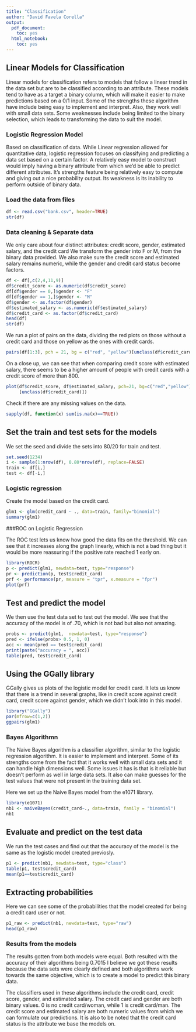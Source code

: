 ```yaml
---
title: "Classification"
author: "David Favela Corella"
output:
  pdf_document:
    toc: yes
  html_notebook:
    toc: yes
---
```


## Linear Models for Classification

Linear models for classification refers to models that follow a linear trend in the data set but are to be classified according to an attribute. These models tend to have as a target a binary column, which will make it easier to make predictions based on a 0/1 input. Some of the strengths these algorithm have include being easy to implement and interpret. Also, they work well with small data sets. Some weaknesses include being limited to the binary selection, which leads to transforming the data to suit the model.

### Logistic Regression Model

Based on classification of data. While Linear regression allowed for quantitative data, logistic regression focuses on classifying and predicting a data set based on a certain factor. A relatively easy model to construct would imply having a binary attribute from which we'd be able to predict different attributes. It's strengths feature being relatively easy to compute and giving out a nice probability output. Its weakness is its inability to perform outside of binary data.

### Load the data from files

```r
df <- read.csv("bank.csv", header=TRUE)
str(df)
```

### Data cleaning & Separate data

We only care about four distinct attributes: credit score, gender, estimated salary, and the credit card
We transform the gender into F or M, from the binary data provided. We also make sure the credit score and estimated salary remains numeric, while the gender and credit card status become factors.

```r
df <- df[,c(2,4,11,9)]
df$credit_score <- as.numeric(df$credit_score)
df[df$gender == 0,]$gender <- "F"
df[df$gender == 1,]$gender <- "M"
df$gender <- as.factor(df$gender)
df$estimated_salary <- as.numeric(df$estimated_salary)
df$credit_card <- as.factor(df$credit_card)
head(df)
str(df)
```

We run a plot of pairs on the data, dividing the red plots on those without a credit card and those on yellow as the ones with credit cards.

```r
pairs(df[1:3], pch = 21, bg = c("red", "yellow")[unclass(df$credit_card)])
```

On a close up, we can see that when comparing credit score with estimated salary, there seems to be a higher amount of people with credit cards with a credit score of more than 800.

```r
plot(df$credit_score, df$estimated_salary, pch=21, bg=c("red","yellow")
     [unclass(df$credit_card)])

```

Check if there are any missing values on the data.

```r
sapply(df, function(x) sum(is.na(x)==TRUE))
```

## Set the train and test sets for the models
We set the seed and divide the sets into 80/20 for train and test.

```r
set.seed(1234)
i <- sample(1:nrow(df), 0.80*nrow(df), replace=FALSE)
train <- df[i,]
test <- df[-i,]
```


### Logistic regression
Create the model based on the credit card.

```r
glm1 <- glm(credit_card ~ ., data=train, family="binomial")
summary(glm1)
```

###ROC on Logistic Regression

The ROC test lets us know how good the data fits on the threshold. We can see that it increases along the graph linearly, which is not a bad thing but it would be more reassuring if the positive rate reached 1 early on.

```r
library(ROCR)
p <- predict(glm1, newdata=test, type="response")
pr <- prediction(p, test$credit_card)
prf <- performance(pr, measure = "tpr", x.measure = "fpr")
plot(prf)
```

## Test and predict the model

We then use the test data set to test out the model. We see that the accuracy of the model is of .70, which is not bad but also not amazing.

```r
probs <- predict(glm1,  newdata=test, type="response")
pred <- ifelse(probs> 0.5, 1, 0)
acc <- mean(pred == test$credit_card)
print(paste("accuracy = ", acc))
table(pred, test$credit_card)

```

## Using the GGally library

GGally gives us plots of the logistic model for credit card. It lets us know that there is a trend in several graphs, like in credit score against credit card, credit score against gender, which we didn't look into in this model.


```r
library("GGally")
par(mfrow=c(1,2))
ggpairs(glm1)
```

### Bayes Algorithmn

The Naive Bayes algorithm is a classifier algorithm, similar to the logistic regression algorithm. It is easier to implement and interpret. Some of its strengths come from the fact that it works well with small data sets and it can handle high dimensions well. Some issues it has is that is it reliable but doesn't perform as well in large data sets. It also can make guesses for the test values that were not present in the training data set.

Here we set up the Naive Bayes model from the e1071 library.

```r
library(e1071)
nb1 <- naiveBayes(credit_card~., data=train, family = "binomial")
nb1
```

## Evaluate and predict on the test data

We run the test cases and find out that the accuracy of the model is the same as the logistic model created previosly.

```r
p1 <- predict(nb1, newdata=test, type="class")
table(p1, test$credit_card)
mean(p1==test$credit_card)
```


## Extracting probabilities

Here we can see some of the probabilities that the model created for being a credit card user or not.

```r
p1_raw <- predict(nb1, newdata=test, type="raw")
head(p1_raw)
```

### Results from the models

The results gotten from both models were equal. Both resulted with the accuracy of their algorithms being 0.7015
I believe we got these results because the data sets were clearly defined and both algorithms work towards the same objective, which is to create a model to predict this binary data.

The classifiers used in these algorithms include the credit card, credit score, gender, and estimated salary. The credit card and gender are both binary values. 0 is no credit card/woman, while 1 is credit card/man. The credit score and estimated salary are both numeric values from which we can formulate our predictions. It is also to be noted that the credit card status is the attribute we base the models on.